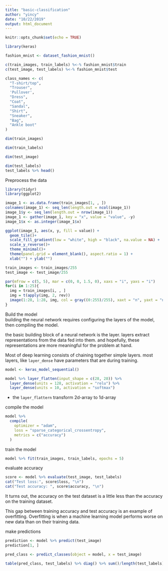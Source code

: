 ```yaml
---
title: "basic-classification"
author: "yincy"
date: "10/22/2019"
output: html_document
---
```


```r
knitr::opts_chunk$set(echo = TRUE)
```


```r
library(keras)
```


```r
fashion_mnist <- dataset_fashion_mnist()
```

```r
c(train_images, train_labels) %<-% fashion_mnist$train
c(test_image, test_labels) %<-% fashion_mnist$test 
```

```r
class_names <- c(
  "T-shirt/top",
  "Trouser",
  'Pullover',
  "Dress",
  "Coat",
  "Sandal",
  "Shirt",
  "Sneaker",
  "Bag",
  "Ankle boot"
)
```

```r
dim(train_images)
```

```r
dim(train_labels)
```


```r
dim(test_image)
```

```r
dim(test_labels)
test_labels %>% head()
```



Preprocess the data  
```r
library(tidyr)
library(ggplot2)
```

```r
image_1 <- as.data.frame(train_images[1, , ])
colnames(image_1) <- seq_len(length.out = ncol(image_1))
image_1$y <- seq_len(length.out = nrow(image_1))
image_1 <- gather(image_1, key = "x", value = "value", -y)
image_1$x <- as.integer(image_1$x)
```

```r
ggplot(image_1, aes(x, y, fill = value)) +
  geom_tile()+
  scale_fill_gradient(low = "white", high = "black", na.value = NA) +
  scale_y_reverse()+
  theme_minimal()+
  theme(panel.grid = element_blank(), aspect.ratio = 1) +
  xlab("") + ylab("")
```

```r
train_images <- train_images/255
test_image <- test_image/255
```


```r
par(mfrow = c(5, 5), mar = c(0, 0, 1.5, 0), xaxs = "i", yaxs = "i")
for(i in 1:25){
  img = train_images[i, , ]
  img = t(apply(img, 2, rev))
  image(1:28, 1:28, img, col = gray((0:255)/255), xaxt = "n", yaxt = "n", main = paste(class_names[train_labels[i] + 1]))
}
```

Build the model  
building the neural network requires configuring the layers of the model, then compiling the model.  

the basic building block of a neural network is the layer. layers extract representations from the data fed into them. and hopefully, these representations are more meaningful for the problem at hand.  

Most of deep learning consists of chaining together simple layers. most layers, like `layer_dense` have parameters that are during training.  
```r
model <- keras_model_sequential()

model %>% layer_flatten(input_shape = c(28, 28)) %>% 
  layer_dense(units = 128, activation = "relu") %>% 
  layer_dense(units = 10, activation = "softmax")
```

- the `layer_flattern` transform 2d-array to 1d-array  

compile the model  
```r
model %>% 
  compile(
    optimizer = "adam",
    loss = "sparse_categorical_crossentropy",
    metrics = c("accuracy")
  )
```


train the model  
```r
model %>% fit(train_images, train_labels, epochs = 5)
```

evaluate accuracy  
```r
score <- model %>% evaluate(test_image, test_labels)
cat("Test loss:", score$loss, "\n")
cat("Test accuracy: ", score$accuracy, "\n")
```
It turns out, the accuracy on the test dataset is a little less than the accuracy on the training dataset.  

This gap between training accuracy and test accuracy is an example of overfitting. Overfitting is when a machine learning model performs worse on new data than on their training data.  

make predictions 
```r
prediction <- model %>% predict(test_image)
prediction[1, ]
```


```r
pred_class <- predict_classes(object = model, x = test_image)
```


```r
table(pred_class, test_labels) %>% diag() %>% sum()/length(test_labels)
```









